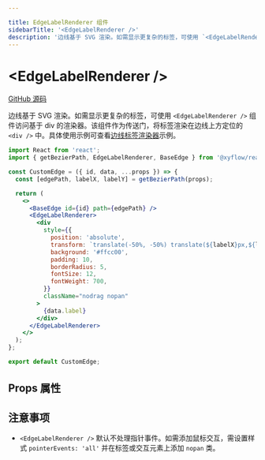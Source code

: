 ```yaml
---

title: EdgeLabelRenderer 组件
sidebarTitle: '<EdgeLabelRenderer />'
description: '边线基于 SVG 渲染。如需显示更复杂的标签，可使用 `<EdgeLabelRenderer />` 组件访问基于 div 的渲染器。该组件作为传送门，将标签渲染在边线上方定位的 `<div />` 中。具体使用示例可查看边线标签渲染器示例。'
---
```


# \<EdgeLabelRenderer />

[GitHub 源码](https://github.com/xyflow/xyflow/blob/main/packages/react/src/components/EdgeLabelRenderer/index.tsx)

边线基于 SVG 渲染。如需显示更复杂的标签，可使用 `<EdgeLabelRenderer />` 组件访问基于 div 的渲染器。该组件作为传送门，将标签渲染在边线上方定位的 `<div />` 中。具体使用示例可查看[边线标签渲染器](/examples/edges/edge-label-renderer)示例。

```jsx
import React from 'react';
import { getBezierPath, EdgeLabelRenderer, BaseEdge } from '@xyflow/react';

const CustomEdge = ({ id, data, ...props }) => {
  const [edgePath, labelX, labelY] = getBezierPath(props);

  return (
    <>
      <BaseEdge id={id} path={edgePath} />
      <EdgeLabelRenderer>
        <div
          style={{
            position: 'absolute',
            transform: `translate(-50%, -50%) translate(${labelX}px,${labelY}px)`,
            background: '#ffcc00',
            padding: 10,
            borderRadius: 5,
            fontSize: 12,
            fontWeight: 700,
          }}
          className="nodrag nopan"
        >
          {data.label}
        </div>
      </EdgeLabelRenderer>
    </>
  );
};

export default CustomEdge;
```

## Props 属性

<APIDocs componentName="EdgeLabelRenderer" />

## 注意事项

- `<EdgeLabelRenderer />` 默认不处理指针事件。如需添加鼠标交互，需设置样式 `pointerEvents: 'all'` 并在标签或交互元素上添加 `nopan` 类。